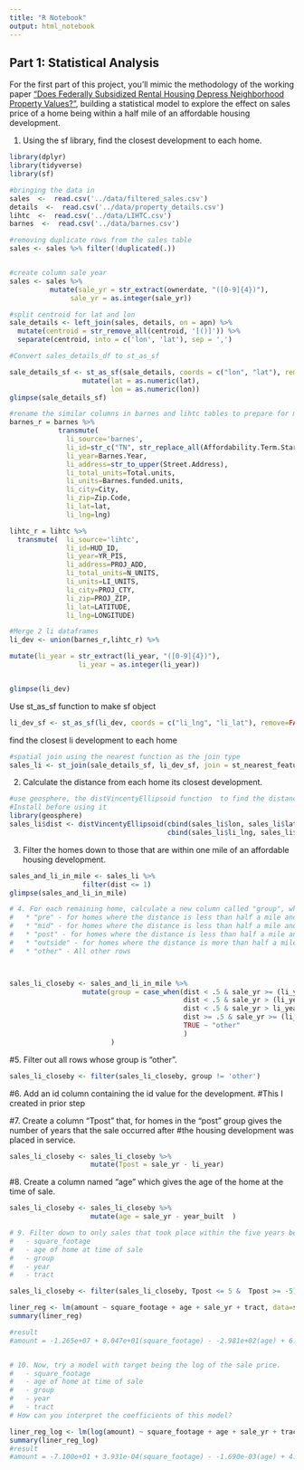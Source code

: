 ```yaml
---
title: "R Notebook"
output: html_notebook
---
```


## Part 1: Statistical Analysis
For the first part of this project, you'll mimic the methodology of the working paper ["Does Federally Subsidized Rental Housing Depress Neighborhood Property Values?"](https://furmancenter.org/research/publication/does-federally-subsidized-rental-housing-depress-neighborhood-property), building a statistical model to explore the effect on sales price of a home being within a half mile of an affordable housing development.

1. Using the sf library, find the closest development to each home.

```r
library(dplyr)
library(tidyverse)
library(sf)
```

```r
#bringing the data in
sales  <-  read.csv('../data/filtered_sales.csv')
details  <-  read.csv('../data/property_details.csv')
lihtc  <-  read.csv('../data/LIHTC.csv')
barnes  <-  read.csv('../data/barnes.csv')
```

```r
#removing duplicate rows from the sales table
sales <- sales %>% filter(!duplicated(.)) 


#create column sale year
sales <- sales %>% 
          mutate(sale_yr = str_extract(ownerdate, "([0-9]{4})"),
               sale_yr = as.integer(sale_yr))

```


```r
#split centroid for lat and lon
sale_details <- left_join(sales, details, on = apn) %>%
  mutate(centroid = str_remove_all(centroid, '[()]')) %>% 
  separate(centroid, into = c('lon', 'lat'), sep = ',')  

#Convert sales_details_df to st_as_sf 

sale_details_sf <- st_as_sf(sale_details, coords = c("lon", "lat"), remove = FALSE) %>% 
                  mutate(lat = as.numeric(lat),
                         lon = as.numeric(lon))
glimpse(sale_details_sf)
```

```r
#rename the similar columns in barnes and lihtc tables to prepare for merge
barnes_r = barnes %>% 
            transmute(
              li_source='barnes',
              li_id=str_c("TN", str_replace_all(Affordability.Term.Start.Date, "-", ""), sep = ""),
              li_year=Barnes.Year,
              li_address=str_to_upper(Street.Address),
              li_total_units=Total.units,
              li_units=Barnes.funded.units,
              li_city=City,
              li_zip=Zip.Code,
              li_lat=lat,
              li_lng=lng) 

lihtc_r = lihtc %>% 
  transmute(  li_source='lihtc',
              li_id=HUD_ID,
              li_year=YR_PIS,
              li_address=PROJ_ADD,
              li_total_units=N_UNITS,
              li_units=LI_UNITS,
              li_city=PROJ_CTY,
              li_zip=PROJ_ZIP,
              li_lat=LATITUDE,
              li_lng=LONGITUDE) 
```





```r
#Merge 2 li dataframes
li_dev <- union(barnes_r,lihtc_r) %>% 

mutate(li_year = str_extract(li_year, "([0-9]{4})"),
                 li_year = as.integer(li_year))


glimpse(li_dev)
```







Use st_as_sf function to make sf object
```r
li_dev_sf <- st_as_sf(li_dev, coords = c("li_lng", "li_lat"), remove=FALSE)

```

find the closest li development to each home
```r
#spatial join using the nearest function as the join type
sales_li <- st_join(sale_details_sf, li_dev_sf, join = st_nearest_feature)

```

2. Calculate the distance from each home its closest development.
```r
#use geosphere, the distVincentyEllipsoid function  to find the distances
#Install before using it
library(geosphere)
sales_li$dist <- distVincentyEllipsoid(cbind(sales_li$lon, sales_li$lat), 
                                       cbind(sales_li$li_lng, sales_li$li_lat))/1609.344 #converting the distance from meters to miles
```

3. Filter the homes down to those that are within one mile of an affordable housing development.
```r
sales_and_li_in_mile <- sales_li %>% 
                  filter(dist <= 1)
glimpse(sales_and_li_in_mile)
```
```r
# 4. For each remaining home, calculate a new column called "group", which is defined according to the following rules. Hint: Use the `case_when` function to do this.  
# 	* "pre" - for homes where the distance is less than half a mile and whose sale date was 2-5 years prior to the input year  
# 	* "mid" - for homes where the distance is less than half a mile and whose sale date was 0-2 years prior to the input year  
# 	* "post" - for homes where the distance is less than half a mile and whose sale date was after the input year  
# 	* "outside" - for homes where the distance is more than half a mile and whose sale date was no more than 5 years prior to the input year  
# 	* "other" - All other rows  



sales_li_closeby <- sales_and_li_in_mile %>% 
                  mutate(group = case_when(dist < .5 & sale_yr >= (li_year-5) & sale_yr <= (li_year-2) ~ "pre",
                                           dist < .5 & sale_yr > (li_year-2) & sale_yr <= li_year ~ "mid",
                                           dist < .5 & sale_yr > li_year ~ "post",
                                           dist >= .5 & sale_yr >= (li_year-5) ~ "outside",
                                           TRUE ~ "other"
                                           )
                         )

```
#5. Filter out all rows whose group is "other".
```r

sales_li_closeby <- filter(sales_li_closeby, group != 'other')


```

#6. Add an id column containing the id value for the development.
#This I created in prior step

#7. Create a column "Tpost" that, for homes in the "post" group gives the number of years that the sale occurred after 
#the housing development was placed in service.

```r
sales_li_closeby <- sales_li_closeby %>% 
                    mutate(Tpost = sale_yr - li_year)

```
#8. Create a column named "age" which gives the age of the home at the time of sale.
```r
sales_li_closeby <- sales_li_closeby %>% 
                    mutate(age = sale_yr - year_built  )

```


```r
# 9. Filter down to only sales that took place within the five years before or after the associated development was placed in service. Then build a linear model with target variable the sales amount using the following features:
# 	- square_footage
# 	- age of home at time of sale
# 	- group
# 	- year
# 	- tract

sales_li_closeby <- filter(sales_li_closeby, Tpost <= 5 &  Tpost >= -5)

liner_reg <- lm(amount ~ square_footage + age + sale_yr + tract, data=sales_li_closeby )
summary(liner_reg)

#result
#amount = -1.265e+07 + 8.047e+01(square_footage) - -2.981e+02(age) + 6.704e+03(sale_yr) - (tract)



```

```r

# 10. Now, try a model with target being the log of the sale price.
# 	- square_footage
# 	- age of home at time of sale
# 	- group
# 	- year
# 	- tract
# How can you interpret the coefficients of this model?

liner_reg_log <- lm(log(amount) ~ square_footage + age + sale_yr + tract, data=sales_li_closeby )
summary(liner_reg_log)
#result
#amount = -7.100e+01 + 3.931e-04(square_footage) - -1.690e-03(age) + 4.064e-02(sale_yr) + (tract)
```

